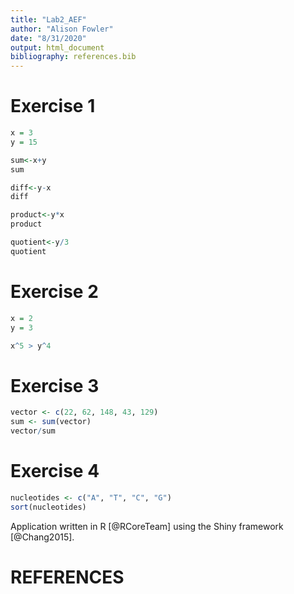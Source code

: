 ```yaml
---
title: "Lab2_AEF"
author: "Alison Fowler"
date: "8/31/2020"
output: html_document
bibliography: references.bib
---
```


# Exercise 1 ## 

```r
x = 3
y = 15 

sum<-x+y
sum

diff<-y-x
diff

product<-y*x
product

quotient<-y/3
quotient
```

# Exercise 2 
``` r
x = 2 
y = 3 

x^5 > y^4
```

# Exercise 3
``` r
vector <- c(22, 62, 148, 43, 129)
sum <- sum(vector)
vector/sum
```

# Exercise 4
``` r
nucleotides <- c("A", "T", "C", "G")
sort(nucleotides)
```

Application written in R [@RCoreTeam] using the Shiny framework [@Chang2015].

# REFERENCES
